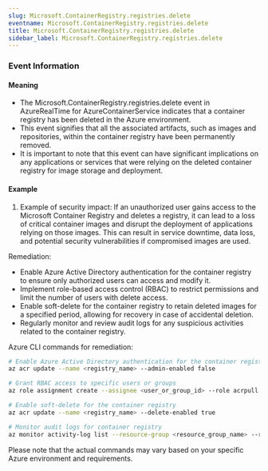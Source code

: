 ```yaml
--- 
slug: Microsoft.ContainerRegistry.registries.delete
eventname: Microsoft.ContainerRegistry.registries.delete
title: Microsoft.ContainerRegistry.registries.delete
sidebar_label: Microsoft.ContainerRegistry.registries.delete
---
```

                       
### Event Information

#### Meaning

- The Microsoft.ContainerRegistry.registries.delete event in AzureRealTime for AzureContainerService indicates that a container registry has been deleted in the Azure environment.
- This event signifies that all the associated artifacts, such as images and repositories, within the container registry have been permanently removed.
- It is important to note that this event can have significant implications on any applications or services that were relying on the deleted container registry for image storage and deployment.

#### Example

1. Example of security impact: If an unauthorized user gains access to the Microsoft Container Registry and deletes a registry, it can lead to a loss of critical container images and disrupt the deployment of applications relying on those images. This can result in service downtime, data loss, and potential security vulnerabilities if compromised images are used.

Remediation:
- Enable Azure Active Directory authentication for the container registry to ensure only authorized users can access and modify it.
- Implement role-based access control (RBAC) to restrict permissions and limit the number of users with delete access.
- Enable soft-delete for the container registry to retain deleted images for a specified period, allowing for recovery in case of accidental deletion.
- Regularly monitor and review audit logs for any suspicious activities related to the container registry.

Azure CLI commands for remediation:
```bash
# Enable Azure Active Directory authentication for the container registry
az acr update --name <registry_name> --admin-enabled false

# Grant RBAC access to specific users or groups
az role assignment create --assignee <user_or_group_id> --role acrpull --scope /subscriptions/<subscription_id>/resourceGroups/<resource_group_name>/providers/Microsoft.ContainerRegistry/registries/<registry_name>

# Enable soft-delete for the container registry
az acr update --name <registry_name> --delete-enabled true

# Monitor audit logs for container registry
az monitor activity-log list --resource-group <resource_group_name> --resource-type Microsoft.ContainerRegistry/registries --query "[?category=='Administrative' && operationName.value=='Microsoft.ContainerRegistry/registries/delete']"
```

Please note that the actual commands may vary based on your specific Azure environment and requirements.


 